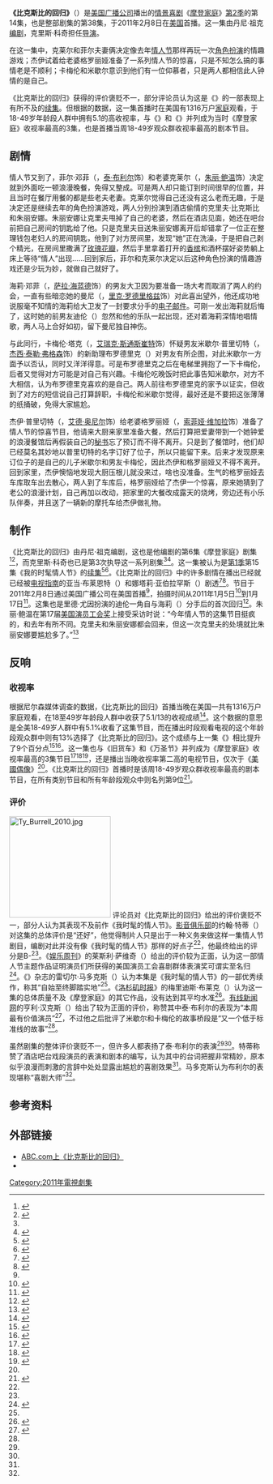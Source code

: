 {{noteTA
|G1=Movie
|G2=Show
|1=zh-hans:杰伊·普里切特;zh-hant:普傑;
|2=zh-hans:格罗莉娅·普里切特;zh-hant:普歌詠;
|3=zh-hans:曼尼·德尔加多;zh-hant:狄曼尼;
|4=zh-hans:克莱尔·邓菲;zh-hant:鄧嘉宜;
|5=zh-hans:菲尔·邓菲;zh-hant:鄧菲爾;
|6=zh-hans:海莉·邓菲;zh-hant:鄧海莉;
|7=zh-hans:亚历克斯·邓菲;zh-hant:鄧艾莉;
|8=zh-hans:卢克·邓菲;zh-hant:鄧路奇;
|9=zh-hans:米切尔·普里切特;zh-hant:普文卓;
|10=zh-hans:卡梅伦·塔克;zh-hant:滕卡文;
|11=zh-hans:莉莉·塔克·普里切特;zh-hant:普滕莉莉;
|12=zh-hans:杰伊;zh-hant:傑;
|13=zh-hans:格罗莉娅;zh-hant:歌詠;
|14=zh-hans:克莱尔;zh-hant:嘉宜;
|15=zh-hans:亚历克斯;zh-hant:艾莉;
|16=zh-hans:卢克;zh-hant:路奇;
|17=zh-hans:米切尔;zh-hant:文卓;
|18=zh-hans:卡梅伦;zh-hant:卡文;
}}
{{Infobox television episode
| Title = 比克斯比的回归<br>Bixby's Back
| Series = [[摩登家庭|摩登家庭]]
| Season = 2
| Episode = 14
| Airdate = 2011年2月8日<ref name="ep14">{{cite web |url=http://abc.go.com/shows/modern-family/episode-guide/episode-214-bixby-s-back |title=Modern Family Season 2 Bixby's Back Episode Guide |publisher=ABC.com |accessdate=2013-07-25 |deadurl=yes |archiveurl=https://web.archive.org/web/20130725035355/http://abc.go.com/shows/modern-family/episode-guide/episode-214-bixby-s-back |archivedate=2013-07-25 }}</ref>
| Production = 2ARG16
| Writer = 丹尼·祖克（{{lang|en|Danny Zucker}}）
| Director = 克里斯·科奇（{{lang|en|Chris Koch}}）
| Episode list = [[摩登家庭剧集列表|摩登家庭剧集列表]]
| Image = 
| Caption = 
| Guests = {{link-en|里德·尤因|Reid Ewing}}饰迪伦（{{lang|en|Dylan}}）<br/>{{link-en|杰里米·罗利|Jeremy Rowley}}饰布罗德里克（{{lang|en|Broderick}}）<br/>特雷弗·托塞斯（{{lang|en|Trevor Torseth}}）饰格里格（{{lang|en|Greg}}）<br/>爱德华·斯坦利（{{lang|en|Edward Stanley}}）饰餐厅领班<br/>詹姆斯·格林（{{lang|en|James Greene}}饰一位老人<br/>南·泰珀（{{lang|en|Nan Tepper}}）饰老妇人<br/>{{link-en|亚伯拉罕·希金伯塔姆|Abraham Higginbotham}}饰快递员
| Season list = {{Infobox Modern Family season two episode list}}
| Prev = 《{{link-en|抓现行|Caught in the Act (Modern Family)}}》
| Next = 《{{link-en|公主聚会|Princess Party}}》
}}

'''《比克斯比的回归》'''（{{lang|en|''Bixby's Back''}}）是[[美国广播公司|美国广播公司]]播出的[[情景喜剧|情景喜剧]]《[[摩登家庭|摩登家庭]]》[[摩登家庭_(第2季)|第2季]]的第14集，也是整部剧集的第38集，于2011年2月8日在[[美国|美国]]首播。这一集由丹尼·祖克[[编剧|编剧]]，克里斯·科奇担任[[导演|导演]]。

在这一集中，克莱尔和菲尔夫妻俩决定像去年[[情人节|情人节]]那样再玩一次[[角色扮演|角色扮演]]的情趣游戏；杰伊试着给老婆格罗丽娅准备了一系列情人节的惊喜，只是不知怎么搞的事情老是不顺利；卡梅伦和米歇尔意识到他们有一位仰慕者，只是两人都相信此人钟情的是自己。

《比克斯比的回归》获得的评价褒贬不一，部分评论员认为这是《{{link-en|我的时髦情人节|My Funky Valentine}}》的一部表现上有所不及的[[续集|续集]]。但根据{{link-en|尼尔森媒体调查|Nielsen Media Research}}的数据，这一集首播时在美国有1316万户[[家庭|家庭]]观看，于18-49岁年龄段人群中拥有5.1的高收视率，与《{{link-en|旧货车|The Old Wagon}}》和《{{link-en|万圣节 (摩登家庭)|Halloween (Modern Family)|万圣节}}》并列成为当时《摩登家庭》收视率最高的3集，也是首播当周18-49岁观众群收视率最高的剧本节目。

{{Spoken Wikipedia|Zh-tw-比克斯比的回歸.ogg|2015年|12月1日|臺灣國語}}

==剧情==
情人节又到了，菲尔·邓菲（{{lang|en|Phil Dunphy}}，[[泰·布利尔|泰·布利尔]]饰）和老婆克莱尔（{{lang|en|Claire Dunphy}}，[[朱丽·鲍温|朱丽·鲍温]]饰）决定就到外面吃一顿浪漫晚餐，免得又整成{{link-en|我的时髦情人节|My Funky Valentine|去年那样的灾难性结果}}。可是两人却只能订到时间很早的位置，并且当时在餐厅用餐的都是些老夫老妻。克莱尔觉得自己还没有这么老而无趣，于是决定还是继续去年的角色扮演游戏，两人分别扮演到酒店偷情的克里夫·比克斯比和朱丽安娜。朱丽安娜让克里夫甩掉了自己的老婆，然后在酒店见面，她还在吧台前把自己房间的钥匙给了他。只是克里夫目送朱丽安娜离开后却错拿了一位正在整理钱包老妇人的房间钥匙，他到了对方房间里，发现“她”正在洗澡，于是把自己剥个精光，在房间里撒满了[[玫瑰花|玫瑰花瓣]]，然后手里拿着打开的[[香槟酒|香槟]]和酒杯摆好姿势躺上床上等待“情人”出现……回到家后，菲尔和克莱尔决定以后这种角色扮演的情趣游戏还是少玩为妙，就做自己就好了。

海莉·邓菲（{{lang|en|Haley Dunphy}}，[[萨拉·海蓝德|萨拉·海蓝德]]饰）的男友大卫因为要准备一场大考而取消了两人的约会，一直有些暗恋她的曼尼（{{lang|en|Manny}}，[[里克·罗德里格兹|里克·罗德里格兹]]饰）对此喜出望外，他还成功地说服毫不知情的海莉给大卫发了一封要求分手的[[电子邮件|电子邮件]]。可刚一发出海莉就后悔了，这时她的前男友迪伦（{{lang|en|Dylan}}）忽然和他的乐队一起出现，还对着海莉深情地唱情歌，两人马上合好如初，留下曼尼独自神伤。

与此同行，卡梅伦·塔克（{{lang|en|Cameron Tucker}}，[[艾瑞克·斯通斯崔特|艾瑞克·斯通斯崔特]]饰）怀疑男友米歇尔·普里切特（{{lang|en|Mitchell Pritchett}}，[[杰西·泰勒·弗格森|杰西·泰勒·弗格森]]饰）的新助理布罗德里克（{{lang|en|Broderick}}）对男友有所企图，对此米歇尔一方面予以否认，同时又洋洋得意。可是布罗德里克之后在电梯里拥抱了一下卡梅伦，后者又觉得对方可能是对自己有兴趣。卡梅伦吃晚饭时把此事告知米歇尔，对方不大相信，认为布罗德里克喜欢的是自己。两人前往布罗德里克的家予以证实，但收到了对方的短信说自己打算辞职，卡梅伦和米歇尔觉得，最好还是不要把这张薄薄的纸捅破，免得大家尴尬。

杰伊·普里切特（{{lang|en|Jay Pritchett}}，[[艾德·奥尼尔|艾德·奥尼尔]]饰）给老婆格罗丽娅（{{lang|en|Gloria}}，[[索菲娅·维加拉|索菲娅·维加拉]]饰）准备了情人节的惊喜节目，他请来大厨来家里准备大餐，然后打算把爱妻带到一个她钟爱的浪漫餐馆后再假装自己的[[秘书|秘书]]忘了预订而不得不离开。只是到了餐馆时，他们却已经莫名其妙地以普里切特的名字订好了位子，所以只能留下来。后来才发现原来订位子的是自己的儿子米歇尔和男友卡梅伦，因此杰伊和格罗丽娅又不得不离开。回到家里，杰伊懊恼地发现大厨压根儿就没来过，啥也没准备。生气的格罗丽娅去车库取车出去散心，两人到了车库后，格罗丽娅给了杰伊一个惊喜，原来她猜到了老公的浪漫计划，自己再加以改动，把家里的大餐改成露天的烧烤，旁边还有小乐队伴奏，并且送了一辆新的摩托车给杰伊做礼物。

==制作==
《比克斯比的回归》由丹尼·祖克编剧，这也是他编剧的第6集《摩登家庭》剧集<ref>{{cite web|url=http://www.imdb.com/name/nm0958521/filmoseries#tt1442437 |title=Danny Zuker - Filmography by TV series |work=IMDb |accessdate=2013-07-25 |archiveurl=https://web.archive.org/web/20120701115944/http://www.imdb.com/name/nm0958521/filmoseries |archivedate=2012-07-01 |deadurl=no }}</ref><ref name="imdbcredit">{{cite web|url=http://www.imdb.com/title/tt1627448/fullcredits |title=Modern Family Bixby's Back (2011) - Full cast and crew |work=IMDb |accessdate=2013-07-25 |archiveurl=https://web.archive.org/web/20110213215821/http://www.imdb.com/title/tt1627448/fullcredits |archivedate=2011-02-13 |deadurl=no }}</ref>，而克里斯·科奇也已是第3次执导这一系列剧集<ref name="imdbcredit" /><ref>{{cite web |url=http://www.imdb.com/name/nm0462277/filmoseries#tt1442437 |title=Chris Koch (I) - Filmography by TV series |work=IMDb |accessdate=2013-07-25 |archive-date=2013-07-25 |archive-url=https://web.archive.org/web/20130725052128/http://www.imdb.com/name/nm0462277/filmoseries#tt1442437 |dead-url=no }}</ref>。这一集被认为是[[摩登家庭_(第1季)|第1季]]第15集《我的时髦情人节》的[[续集|续集]]<ref name="avclub">{{cite web|url=http://www.avclub.com/articles/bixbys-back,51486/ |title=Modern Family: "Bixby's Back" |author=Teti, John |date=2011-02-09 |work=The A.V. Club |accessdate=2013-07-25 |archiveurl=https://web.archive.org/web/20121010092646/http://www.avclub.com/articles/bixbys-back%2C51486/ |archivedate=2012-10-10 |deadurl=no }}</ref><ref name="newyork">{{cite web|url=http://www.vulture.com/2011/02/modern_family_recap_missed_con.html |title=Modern Family Recap: Missed Connections |author=Maddux, Rachael |date=2011-02-10 |work=New York |accessdate=2013-07-25 |archiveurl=https://web.archive.org/web/20130511015915/http://www.vulture.com/2011/02/modern_family_recap_missed_con.html |archivedate=2013-05-11 |deadurl=no }}</ref>。《比克斯比的回归》中的许多剧情在播出已经就已经被[[电视指南_(美国杂志)|电视指南]]的亚当·布莱恩特（{{lang|en|Adam Bryant}}）和娜塔莉·亚伯拉罕斯（{{lang|en|Natalie Abrams}}）剧透<ref>{{cite web|url=http://www.tvguide.com/News/Mega-Buzz-Castle-1027031.aspx |title=Mega Buzz: A Castle Proposal, More Death on Diaries, and a Modern Love Triangle - Today's News: Our Take |work=TV Guide |date=2010-12-21 |accessdate=2013-07-25 |archiveurl=https://web.archive.org/web/20121019192851/http://www.tvguide.com/News/Mega-Buzz-Castle-1027031.aspx |archivedate=2012-10-19 |deadurl=no }}</ref><ref>{{cite web|url=http://www.tvguide.com/News/Mega-Buzz-Hawaii-1027310.aspx |title=Mega Buzz: Five-0's New Face, Modern Sexpionage, and a Blue Bloods Shooting - Today's News: Our Take |publisher=TVGuide.com |date=2011-01-04 |accessdate=2013-07-25 |archiveurl=https://web.archive.org/web/20121019192858/http://www.tvguide.com/News/Mega-Buzz-Hawaii-1027310.aspx |archivedate=2012-10-19 |deadurl=no }}</ref>。节目于2011年2月8日通过美国广播公司在美国首播<ref name="ep14"/>，拍摄时间从2011年1月5日<ref>{{cite web |url=http://abcmedianet.com/web/display/display_item.aspx?item=ph/htm/123022_198.htm |title=Asset Display |work=ABC Medianet |date=2011-01-05 |accessdate=2011-01-29 |archive-date=2012-04-28 |archive-url=https://web.archive.org/web/20120428214917/http://abcmedianet.com/web/display/display_item.aspx?item=ph%2Fhtm%2F123022_198.htm |dead-url=no }}</ref>到1月17日<ref>{{cite web |url=http://abcmedianet.com/web/display/display_item.aspx?item=ph/htm/123023_771.htm |title=Asset Display |work=ABC Medianet |date=2011-01-07 |accessdate=2011-01-29 |archive-date=2012-04-28 |archive-url=https://web.archive.org/web/20120428214954/http://abcmedianet.com/web/display/display_item.aspx?item=ph%2Fhtm%2F123023_771.htm |dead-url=no }}</ref>。这集也是里德·尤因扮演的迪伦一角自与海莉（{{lang|en|Haley}}）分手后的首次回归<ref name="ep4">{{cite web|url=http://www.tvguide.com/News/Manny-Modern-Family-1022192.aspx?rss=news&partnerid=spi&profileid=05 |title=More Manny for Modern Family's Second Season |author=Rizzo, Carizzo |date=2010-08-26 |work=TV Guide |accessdate=2013-07-25 |archiveurl=https://web.archive.org/web/20121018224130/http://www.tvguide.com/News/Manny-Modern-Family-1022192.aspx?rss=news&partnerid=spi&profileid=05 |archivedate=2012-10-18 |deadurl=no }}</ref>。朱丽·鲍温在第17届[[美国演员工会奖|美国演员工会奖]]上接受采访时说：“今年情人节的这集节目挺疯的，和去年有所不同。克里夫和朱丽安娜都会回来，但这一次克里夫的处境就比朱丽安娜要尴尬多了。”<ref>{{cite web|url=http://www.tvguide.com/News/Scenes-Modern-Family-1028733.aspx |title=9 Favorite Scenes: Modern Family's Sexcapades and Glee's Girl-on-Girl - Today's News: Our Take |work=TV Guide |date=2008-10-01 |accessdate=2013-07-25 |archiveurl=https://web.archive.org/web/20130216064841/http://www.tvguide.com/News/Scenes-Modern-Family-1028733.aspx |archivedate=2013-02-16 |deadurl=no }}</ref>

==反响==
===收视率===
根据尼尔森媒体调查的数据，《比克斯比的回归》首播当晚在美国一共有1316万户家庭观看，在18至49岁年龄段人群中收获了5.1/13的收视成绩<ref>{{cite web |last=Seidman |first=Robert |url=http://tvbythenumbers.zap2it.com/2011/02/10/wednesday-final-ratings-blue-bloods-human-target-adjusted-down-modern-family-better-with-you-up/82272/ |title=Wednesday Final Ratings: ‘Blue Bloods,’ ‘Human Target’ Adjusted Down, ‘Modern Family,’ ‘Better with You’ Up |work=TV by the Numbers |date=2007-08-28 |accessdate=2013-07-25 |archiveurl=https://web.archive.org/web/20121014133615/http://tvbythenumbers.zap2it.com/2011/02/10/wednesday-final-ratings-blue-bloods-human-target-adjusted-down-modern-family-better-with-you-up/82272/ |archivedate=2012-10-14 |deadurl=yes }}</ref>。这个数据的意思是全美18-49岁人群中有5.1%收看了这集节目，而在播出时段观看电视的这个年龄段观众群中则有13%选择了《比克斯比的回归》。这个成绩与上一集《{{link-en|抓现行|Caught in the Act (Modern Family)}}》相比提升了9个百分点<ref name="ratings">{{cite web|url=http://tvbythenumbers.zap2it.com/2011/02/10/tv-ratings-wednesday-american-idol-slips-but-still-strong-mr-sunshine-premieres-well-modern-family-up/82177/ |title=TV Ratings Wednesday: 'American Idol' Slips, But Still Strong; 'Mr. Sunshine' Premieres Well, 'Modern Family' Up |author=Seidman, Robert |date=2011-02-10 |work=TV by the Numbers |accessdate=2013-07-25 |archiveurl=https://web.archive.org/web/20121011051146/http://tvbythenumbers.zap2it.com/2011/02/10/tv-ratings-wednesday-american-idol-slips-but-still-strong-mr-sunshine-premieres-well-modern-family-up/82177/ |archivedate=2012-10-11 |deadurl=yes }}</ref><ref>{{cite web |last=Gorman |first=Bill |url=http://tvbythenumbers.zap2it.com/2011/01/20/tv-ratings-wednesday-american-idol-10th-season-starts-down/79478/ |title=TV Ratings Wednesday: ‘American Idol’ 10th Season Starts Down, Pushes Competition Lower |work=TV by the Numbers |date=2007-08-28 |accessdate=2013-07-25 |archiveurl=https://web.archive.org/web/20121025035319/http://tvbythenumbers.zap2it.com/2011/01/20/tv-ratings-wednesday-american-idol-10th-season-starts-down/79478/ |archivedate=2012-10-25 |deadurl=yes }}</ref>。这一集也与《旧货车》和《万圣节》并列成为《摩登家庭》收视率最高的3集节目<ref>{{cite web |url=http://tvbythenumbers.zap2it.com/2010/10/28/wednesday-finals-survivor-nicaragua-the-middle-adjusted-up-the-whole-truth-down/70055/ |title=Wednesday Finals: Survivor: Nicaragua, The Middle Adjusted Up; The Whole Truth Down |author=Gorman, Bill |date=2010-10-28 |work=TV by the Numbers |accessdate=2013-07-25 |archiveurl=https://web.archive.org/web/20121013025946/http://tvbythenumbers.zap2it.com/2010/10/28/wednesday-finals-survivor-nicaragua-the-middle-adjusted-up-the-whole-truth-down/70055/ |archivedate=2012-10-13 |deadurl=yes }}</ref><ref>{{cite web |last=Seidman |first=Robert |url=http://tvbythenumbers.zap2it.com/2011/02/10/mr-sunshine-stands-as-abcs-highest-rated-midseason-scripted-debut-in-over-3-years/82282/ |title=‘Mr. Sunshine’ Stands as ABC’s Highest Rated Midseason Scripted Debut in Over 3 Years |work=TV by the Numbers |date=2007-08-28 |accessdate=2013-07-25 |archiveurl=https://web.archive.org/web/20121011051237/http://tvbythenumbers.zap2it.com/2011/02/10/mr-sunshine-stands-as-abcs-highest-rated-midseason-scripted-debut-in-over-3-years/82282/ |archivedate=2012-10-11 |deadurl=yes }}</ref><ref>{{cite web |url=http://tvbythenumbers.zap2it.com/2010/09/23/wednesday-finals-the-middle-modern-family-cougar-town-undercovers-all-see-small-gains/64917/ |title=Wednesday Finals: ‘The Middle,’ ‘Modern Family,’ ‘Cougar Town,’ ‘Undercovers’ All See Small Gains |author=Seidman, Robert |date=2010-09-23 |work=TV by the Numbers |accessdate=2013-07-25 |archiveurl=https://web.archive.org/web/20121011173850/http://tvbythenumbers.zap2it.com/2010/09/23/wednesday-finals-the-middle-modern-family-cougar-town-undercovers-all-see-small-gains/64917/ |archivedate=2012-10-11 |deadurl=yes }}</ref>，还是播出当晚收视率第二高的电视节目，仅次于《[[美國偶像|美國偶像]]》<ref name="ratings" />。《比克斯比的回归》首播时是该周18-49岁观众群收视率最高的剧本节目，在所有类别节目和所有年龄段观众中则名列第9位<ref>{{cite web |last=Seidman |first=Robert |url=http://tvbythenumbers.zap2it.com/2011/02/15/tv-ratings-broadcast-top-25-grammy-awards-modern-family-glee-american-idol-ncis-top-week-21-viewing/82771/ |title=TV Ratings Broadcast Top 25: Grammy Awards, Modern Family, Glee, American Idol, NCIS Top Week 21 Viewing |work=TV by the Numbers |date=2007-08-28 |accessdate=2013-07-25 |archiveurl=https://web.archive.org/web/20121019144514/http://tvbythenumbers.zap2it.com/2011/02/15/tv-ratings-broadcast-top-25-grammy-awards-modern-family-glee-american-idol-ncis-top-week-21-viewing/82771/ |archivedate=2012-10-19 |deadurl=yes }}</ref>。

===评价===
[[Image:Ty_Burrell_2010.jpg|200px]]
评论员对《比克斯比的回归》给出的评价褒贬不一，部分人认为其表现不及前作《我时髦的情人节》。[[影音俱乐部|影音俱乐部]]的约翰·特蒂（{{lang|en|John Teti}}）对这集的总体评价是“还好”，他觉得制片人只是出于一种义务来做这样一集情人节剧目，编剧对此并没有像《我时髦的情人节》那样的好点子<ref name="avclub" />，他最终给出的评分是B-<ref name="avclub" />。《[[娱乐周刊|娱乐周刊]]》的莱斯利·萨维奇（{{lang|en|Lesley Savage}}）给出的评价较为正面，认为这一部情人节主题作品证明演员们所获得的美国演员工会喜剧群体表演奖可谓实至名归<ref name="ew">{{cite web|url=http://tvrecaps.ew.com/recap/modern-family-season-2-episode-14/ |title='Modern Family' recap: Grand Gestures |author=Savage, Lesley |date=2011-02-10 |work=Entertainment Weekly |accessdate=2013-07-25 |archiveurl=https://web.archive.org/web/20130709181914/http://tvrecaps.ew.com/recap/modern-family-season-2-episode-14/ |archivedate=2013-07-09 |deadurl=no }}</ref>。《{{link-en|纽约 (杂志)|New York (magazine)|纽约}}》杂志的雷切尔·马多克斯（{{lang|en|Rachael Maddux}}）认为本集是《我时髦的情人节》的一部优秀续作，称其“自始至终脚踏实地”<ref name="newyork" />。《[[洛杉矶时报|洛杉矶时报]]》的梅里迪斯·布莱克（{{lang|en|Meredith Blake}}）认为这一集的总体质量不及《摩登家庭》的其它作品，没有达到其平均水准<ref>{{cite web|url=http://latimesblogs.latimes.com/showtracker/2011/02/modern-family-recap-you-cant-win-valentines-day.html |title='Modern Family' recap: 'You can't win Valentine's Day' |author=Blake, Meredith |date=2011-02-10 |work=The Los Angeles Times |accessdate=2013-07-25 |archiveurl=https://web.archive.org/web/20121026021312/http://latimesblogs.latimes.com/showtracker/2011/02/modern-family-recap-you-cant-win-valentines-day.html |archivedate=2012-10-26 |deadurl=no }}</ref>。[[有线新闻网|有线新闻网]]的亨利·汉克斯（{{lang|en|Henry Hanks}}）给出了较为正面的评价，称赞其中泰·布利尔的表现为“本周最有价值演员”<ref name="cnn">{{cite web|url=http://marquee.blogs.cnn.com/2011/02/10/best-laid-plans-on-modern-family/ |title=Best laid plans on 'Modern Family' |author=Hanks, Henry |date=2011-02-10 |work=CNN |accessdate=2013-07-25 |archiveurl=https://web.archive.org/web/20121022045735/http://marquee.blogs.cnn.com/2011/02/10/best-laid-plans-on-modern-family/ |archivedate=2012-10-22 |deadurl=no }}</ref>，不过他之后批评了米歇尔和卡梅伦的故事桥段是“又一个低于标准线的故事”<ref name="cnn" />。

虽然剧集的整体评价褒贬不一，但许多人都表扬了泰·布利尔的表演<ref name="ew"/><ref name="cnn"/>。特蒂称赞了酒店吧台戏段演员的表演和剧本的编写，认为其中的台词把握非常精妙，原本似乎浪漫而刺激的言辞中处处显露出尴尬的喜剧效果<ref name="avclub"/>。马多克斯认为布利尔的表现堪称“喜剧大师”<ref name="newyork" />。

==参考资料==
{{reflist|2}}

==外部链接==
*[https://web.archive.org/web/20130725035355/http://abc.go.com/shows/modern-family/episode-guide/episode-214-bixby-s-back ABC.com上《比克斯比的回归》]
*{{imdb episode|1627448}}

{{portal bar|电视剧|美国}}
[[Category:2011年電視劇集|Category:2011年電視劇集]]
{{Good article}}